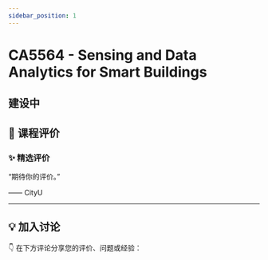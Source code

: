 ```yaml
---
sidebar_position: 1
---
```



# CA5564 - Sensing and Data Analytics for Smart Buildings

## 建设中

## **💬 课程评价**

### ✨ **精选评价**
<div className={commentStyles.commentBox}>
    <p className={commentStyles.commentText}>
        “期待你的评价。”
    </p>
    <p className={commentStyles.commentAuthor}>—— CityU</p>
</div>

---

## **💡 加入讨论**

👇 在下方评论分享您的评价、问题或经验：
<Utterances />
